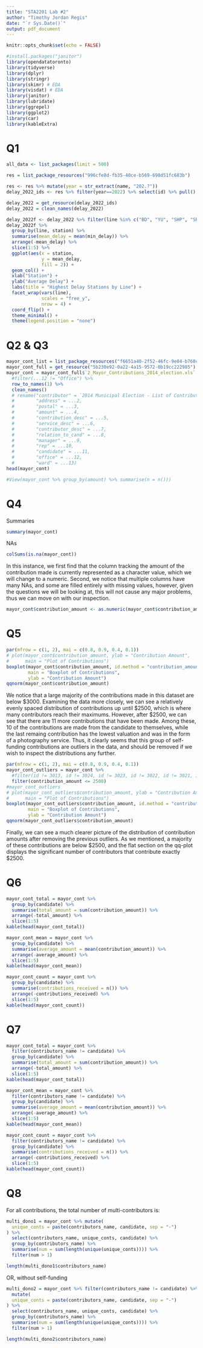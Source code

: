 ```yaml
---
title: "STA2201 Lab #2"
author: "Timothy Jordan Regis"
date: "`r Sys.Date()`"
output: pdf_document
---
```


```r
knitr::opts_chunk$set(echo = FALSE)
```

```r
#install.packages("janitor")
library(opendatatoronto)
library(tidyverse)
library(dplyr)
library(stringr)
library(skimr) # EDA
library(visdat) # EDA
library(janitor)
library(lubridate)
library(ggrepel)
library(ggplot2)
library(car)
library(kableExtra)
```


# Q1

```r
all_data <- list_packages(limit = 500)
```


```r
res = list_package_resources("996cfe8d-fb35-40ce-b569-698d51fc683b")
```

```r
res <- res %>% mutate(year = str_extract(name, "202.?"))
delay_2022_ids <- res %>% filter(year==2022) %>% select(id) %>% pull()
```

```r
delay_2022 = get_resource(delay_2022_ids)
delay_2022 = clean_names(delay_2022)
```


```r
delay_2022f <- delay_2022 %>% filter(line %in% c("BD", "YU", "SHP", "SRT"))
delay_2022f %>%
  group_by(line, station) %>%
  summarise(mean_delay = mean(min_delay)) %>%
  arrange(-mean_delay) %>%
  slice(1:5) %>%
  ggplot(aes(x = station,
             y = mean_delay,
             fill = 2)) +
  geom_col() +
  xlab("Station") + 
  ylab("Average Delay") + 
  labs(title = "Highest Delay Stations by Line") +
  facet_wrap(vars(line), 
             scales = "free_y",
             nrow = 4) +
  coord_flip() + 
  theme_minimal() + 
  theme(legend.position = "none")
```

# Q2 & Q3

```r
mayor_cont_list = list_package_resources("f6651a40-2f52-46fc-9e04-b760c16edd5c")
mayor_cont_full = get_resource("5b230e92-0a22-4a15-9572-0b19cc222985")
mayor_cont = mayor_cont_full$`2_Mayor_Contributions_2014_election.xls` %>% 
  #filter(...12 != "Office") %>% 
  row_to_names(1) %>% 
  clean_names()
  # rename("contributor" = `2014 Municipal Election - List of Contributors to Mayoralty Candidates`,
  #        "address" = ...2,
  #        "postal" = ...3,
  #        "amount" = ...4,
  #        "contribution_desc" = ...5,
  #        "service_desc" = ...6,
  #        "contributor_desc" = ...7,
  #        "relation_to_cand" = ...8,
  #        "manager" = ...9,
  #        "rep" = ...10,
  #        "candidate" = ...11,
  #        "office" = ...12,
  #        "ward" = ...13) 
head(mayor_cont)
```

```r
#View(mayor_cont %>% group_by(amount) %>% summarise(n = n()))
```


# Q4

Summaries
```r
summary(mayor_cont)
```

NAs
```r
colSums(is.na(mayor_cont))
```

In this instance, we first find that the column tracking the amount of the contribution made is currently represented as a character value, which we will change to a numeric.
Second, we notice that multiple columns have many NAs, and some are filled entirely with missing values, however, given the questions we will be looking at, this will not cause any major problems, thus we can move on with our inspection.

```r
mayor_cont$contribution_amount <- as.numeric(mayor_cont$contribution_amount)
```

# Q5

```r
par(mfrow = c(1, 2), mai = c(0.8, 0.9, 0.4, 0.1))
# plot(mayor_cont$contribution_amount, ylab = "Contribution Amount",
#      main = "Plot of Contributions")
boxplot(mayor_cont$contribution_amount, id.method = "contribution_amount", 
        main = "Boxplot of Contributions",
        ylab = "Contribution Amount")
qqnorm(mayor_cont$contribution_amount)
```

We notice that a large majority of the contributions made in this dataset are below \$3000. Examining the data more closely, we can see a relatively evenly spaced distribution of contributions up until \$2500, which is where many contributors reach their maximums. However, after \$2500, we can see that there are 11 more contributions that have been made. Among these, 10 of the contributions are made from the candidate to themselves, while the last remaing contribution has the lowest valuation and was in the form of a photography service. Thus, it clearly seems that this group of self-funding contributions are outliers in the data, and should be removed if we wish to inspect the distributions any further.


```r
par(mfrow = c(1, 2), mai = c(0.8, 0.9, 0.4, 0.1))
mayor_cont_outliers = mayor_cont %>% 
  #filter(id != 3013, id != 3024, id != 3023, id != 3022, id != 3021, id != 3013)
  filter(contribution_amount <= 2500)
#mayor_cont_outliers
# plot(mayor_cont_outliers$contribution_amount, ylab = "Contribution Amount",
#      main = "Plot of Contributions")
boxplot(mayor_cont_outliers$contribution_amount, id.method = "contribution_amount", 
        main = "Boxplot of Contributions",
        ylab = "Contribution Amount")
qqnorm(mayor_cont_outliers$contribution_amount)
```


Finally, we can see a much clearer picture of the distribution of contribution amounts after removing the previous outliers. As we mentioned, a majority of these contributions are below \$2500, and the flat section on the qq-plot displays the significant number of contributors that contribute exactly \$2500.




# Q6

```r
mayor_cont_total = mayor_cont %>% 
  group_by(candidate) %>% 
  summarise(total_amount = sum(contribution_amount)) %>% 
  arrange(-total_amount) %>% 
  slice(1:5)
kable(head(mayor_cont_total))

mayor_cont_mean = mayor_cont %>% 
  group_by(candidate) %>% 
  summarise(average_amount = mean(contribution_amount)) %>% 
  arrange(-average_amount) %>% 
  slice(1:5)
kable(head(mayor_cont_mean))

mayor_cont_count = mayor_cont %>% 
  group_by(candidate) %>% 
  summarise(contributions_received = n()) %>% 
  arrange(-contributions_received) %>% 
  slice(1:5)
kable(head(mayor_cont_count))
```

# Q7

```r
mayor_cont_total = mayor_cont %>%  
  filter(contributors_name != candidate) %>% 
  group_by(candidate) %>% 
  summarise(total_amount = sum(contribution_amount)) %>% 
  arrange(-total_amount) %>% 
  slice(1:5)
kable(head(mayor_cont_total))

mayor_cont_mean = mayor_cont %>%  
  filter(contributors_name != candidate) %>% 
  group_by(candidate) %>% 
  summarise(average_amount = mean(contribution_amount)) %>% 
  arrange(-average_amount) %>% 
  slice(1:5)
kable(head(mayor_cont_mean))

mayor_cont_count = mayor_cont %>%  
  filter(contributors_name != candidate) %>% 
  group_by(candidate) %>% 
  summarise(contributions_received = n()) %>% 
  arrange(-contributions_received) %>% 
  slice(1:5)
kable(head(mayor_cont_count))
```

# Q8

For all contributions, the total number of multi-contributors is:

```r
multi_dono1 = mayor_cont %>% mutate(
  unique_conts = paste(contributors_name, candidate, sep = "-")
) %>% 
  select(contributors_name, unique_conts, candidate) %>% 
  group_by(contributors_name) %>% 
  summarise(num = sum(length(unique(unique_conts)))) %>% 
  filter(num > 1)

length(multi_dono1$contributors_name)
```

OR, without self-funding

```r
multi_dono2 = mayor_cont %>% filter(contributors_name != candidate) %>% 
  mutate(
  unique_conts = paste(contributors_name, candidate, sep = "-")
) %>% 
  select(contributors_name, unique_conts, candidate) %>% 
  group_by(contributors_name) %>% 
  summarise(num = sum(length(unique(unique_conts)))) %>% 
  filter(num > 1)

length(multi_dono2$contributors_name)
```

